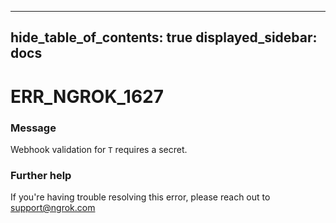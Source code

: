 

---
hide_table_of_contents: true
displayed_sidebar: docs
---


# ERR_NGROK_1627

### Message
Webhook validation for `T` requires a secret.

<ErrorDetails />



### Further help
If you're having trouble resolving this error, please reach out to [support@ngrok.com](mailto:support@ngrok.com?subject=Help%20with%20ERR_NGROK_1627)

